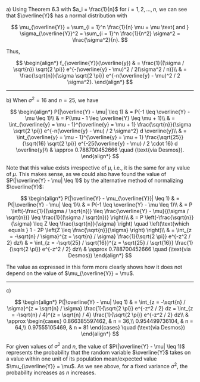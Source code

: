 a) Using Theorem 6.3 with $a_i = \frac{1}{n}$ for $i = 1, 2, ..., n$, we can see that $\overline{Y}$ has a normal distribution with

$$
\mu_{\overline{Y}} = \sum_{i = 1}^n \frac{1}{n} \mu = \mu \text{ and } \sigma_{\overline{Y}}^2 = \sum_{i = 1}^n \frac{1}{n^2} \sigma^2 = \frac{\sigma^2}{n}.
$$

Thus,

$$
\begin{align*}
    f_{\overline{Y}}(\overline{y}) & = \frac{1}{(\sigma / \sqrt{n}) \sqrt{2 \pi}} e^{-(\overline{y} - \mu)^2 / 2(\sigma^2 / n)}\\
    & = \frac{\sqrt{n}}{\sigma \sqrt{2 \pi}} e^{-n(\overline{y} - \mu)^2 / 2 \sigma^2}.
\end{align*}
$$

---

b) When $\sigma^2 = 16$ and $n = 25$, we have

$$
\begin{align*}
    P(|\overline{Y} - \mu| \leq 1) & = P(-1 \leq \overline{Y} - \mu \leq 1)\\
    & = P(\mu - 1 \leq \overline{Y} \leq \mu + 1)\\
    & = \int_{\overline{y} = \mu - 1}^{\overline{y} = \mu + 1} \frac{\sqrt{n}}{\sigma \sqrt{2 \pi}} e^{-n(\overline{y} - \mu) / 2 \sigma^2} d \overline{y}\\
    & = \int_{\overline{y} = \mu - 1}^{\overline{y} = \mu + 1} \frac{\sqrt{25}}{\sqrt{16} \sqrt{2 \pi}} e^{-25(\overline{y} - \mu) / 2 \cdot 16} d \overline{y}\\
    & \approx 0.788700452666 \quad (\text{via Desmos}).
\end{align*}
$$

Note that this value exists irrespective of $\mu$, i.e., it is the same for any value of $\mu$.
This makes sense, as we could also have found the value of $P(|\overline{Y} - \mu| \leq 1)$ by the alternative method of normalizing $\overline{Y}$:

$$
\begin{align*}
    P(|\overline{Y} - \mu_{\overline{Y}}| \leq 1) & = P(|\overline{Y} - \mu| \leq 1)\\
    & = P(-1 \leq \overline{Y} - \mu \leq 1)\\
    & = P \left(-\frac{1}{(\sigma / \sqrt{n})} \leq \frac{\overline{Y} - \mu}{(\sigma / \sqrt{n})} \leq \frac{1}{(\sigma / \sqrt{n})} \right)\\
    & = P \left(-\frac{\sqrt{n}}{\sigma} \leq Z \leq \frac{\sqrt{n}}{\sigma} \right) \quad \left(\text{which equals } 1 - 2P \left(Z \leq \frac{\sqrt{n}}{\sigma} \right) \right)\\
    & = \int_{z = -\sqrt{n} / \sigma}^{z = \sqrt{n} / \sigma} \frac{1}{\sqrt{2 \pi}} e^{-z^2 / 2} dz\\
    & = \int_{z = -\sqrt{25} / \sqrt{16}}^{z = \sqrt{25} / \sqrt{16}} \frac{1}{\sqrt{2 \pi}} e^{-z^2 / 2} dz\\
    & \approx 0.788700452666 \quad (\text{via Desmos})
\end{align*}
$$

The value as expressed in this form more clearly shows how it does not depend on the value of $\mu_{\overline{Y}} = \mu$.

---

c)

$$
\begin{align*}
    P(|\overline{Y} - \mu| \leq 1) & = \int_{z = -\sqrt{n} / \sigma}^{z = \sqrt{n} / \sigma} \frac{1}{\sqrt{2 \pi}} e^{-z^2 / 2} dz = \int_{z = -\sqrt{n} / 4}^{z = \sqrt{n} / 4} \frac{1}{\sqrt{2 \pi}} e^{-z^2 / 2} dz\\
    & \approx
    \begin{cases}
        0.866385597462, & n = 36,\\
        0.954499736104, & n = 64,\\
        0.97555105469, & n = 81
    \end{cases} \quad (\text{via Desmos})
\end{align*}
$$

For given values of $\sigma^2$ and $n$, the value of $P(|\overline{Y} - \mu| \leq 1)$ represents the probability that the random variable $\overline{Y}$ takes on a value within one unit of its population mean/expected value $\mu_{\overline{Y}} = \mu$.
As we see above, for a fixed variance $\sigma^2$, the probability increases as $n$ increases.
